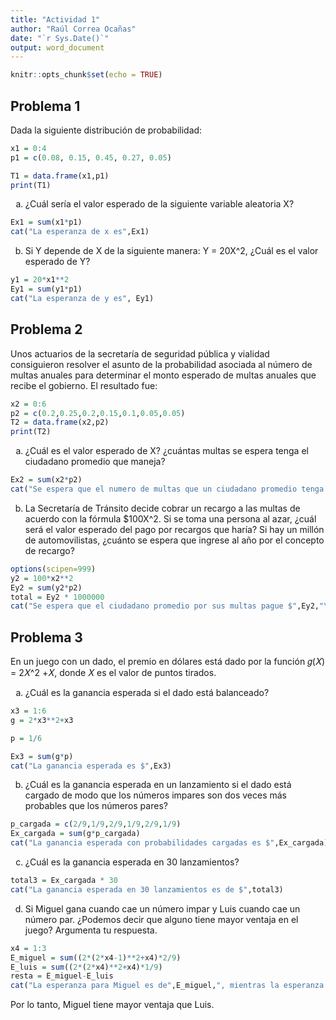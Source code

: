 ---
title: "Actividad 1"
author: "Raúl Correa Ocañas"
date: "`r Sys.Date()`"
output: word_document
---

```{r setup, include=FALSE}
knitr::opts_chunk$set(echo = TRUE)
```
## Problema 1

Dada la siguiente distribución de probabilidad:
```{r}
x1 = 0:4
p1 = c(0.08, 0.15, 0.45, 0.27, 0.05)

T1 = data.frame(x1,p1)
print(T1)
```


a) ¿Cuál sería el valor esperado de la siguiente variable aleatoria X?

```{r}
Ex1 = sum(x1*p1)
cat("La esperanza de x es",Ex1)
```

b) Si Y depende de X de la siguiente manera: Y = 20X^2, 
¿Cuál es el valor esperado de Y?

```{r}
y1 = 20*x1**2
Ey1 = sum(y1*p1)
cat("La esperanza de y es", Ey1)
```
## Problema 2

Unos actuarios de la secretaría de seguridad pública y vialidad consiguieron resolver el asunto de la 
probabilidad  asociada  al  número  de  multas  anuales  para  determinar  el  monto  esperado  de  multas anuales que recibe el gobierno. El resultado fue:
```{r}
x2 = 0:6
p2 = c(0.2,0.25,0.2,0.15,0.1,0.05,0.05)
T2 = data.frame(x2,p2)
print(T2)
```

a) ¿Cuál es el valor esperado de X? 
¿cuántas multas se espera tenga el ciudadano promedio que maneja?


```{r}
Ex2 = sum(x2*p2)
cat("Se espera que el numero de multas que un ciudadano promedio tenga es",Ex2)
```
b) La  Secretaría  de  Tránsito  decide  cobrar  un  recargo  a  las  multas  de  acuerdo  con  la  fórmula $100X^2. Si se toma una persona al azar, ¿cuál será el valor esperado del pago por recargos que 
haría? Si hay un millón de automovilistas, ¿cuánto se espera que ingrese al año por el concepto 
de recargo?

```{r}
options(scipen=999)
y2 = 100*x2**2
Ey2 = sum(y2*p2)
total = Ey2 * 1000000
cat("Se espera que el ciudadano promedio por sus multas pague $",Ey2,"\nSe espera que  al año por el concepto de recargo ingrese $",total)
```
## Problema 3

En un juego con un dado, el premio en dólares está dado por la función 𝑔(𝑋) = 2𝑋^2 +𝑋, donde 𝑋 es el valor de puntos tirados.

a) ¿Cuál es la ganancia esperada si el dado está balanceado?

```{r}
x3 = 1:6
g = 2*x3**2+x3

p = 1/6

Ex3 = sum(g*p)
cat("La ganancia esperada es $",Ex3)
```

b) ¿Cuál es la ganancia esperada en un lanzamiento si el dado está cargado de modo que los números 
impares son dos veces más probables que los números pares?

```{r}
p_cargada = c(2/9,1/9,2/9,1/9,2/9,1/9)
Ex_cargada = sum(g*p_cargada)
cat("La ganancia esperada con probabilidades cargadas es $",Ex_cargada)
```

c) ¿Cuál es la ganancia esperada en 30 lanzamientos?

```{r}
total3 = Ex_cargada * 30
cat("La ganancia esperada en 30 lanzamientos es de $",total3)
```

d) Si Miguel gana cuando cae un número impar y Luis cuando cae un número par. ¿Podemos decir que 
alguno tiene mayor ventaja en el juego? Argumenta tu respuesta. 

```{r}
x4 = 1:3
E_miguel = sum((2*(2*x4-1)**2+x4)*2/9)
E_luis = sum((2*(2*x4)**2+x4)*1/9)
resta = E_miguel-E_luis
cat("La esperanza para Miguel es de",E_miguel,", mientras la esperanza de Luis es de",E_luis,". Por lo tanto, se espera que Miguel gane",resta," más que Luis.")
```
Por lo tanto, Miguel tiene mayor ventaja que Luis.

